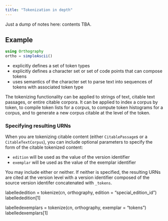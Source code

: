 ```yaml
---
title: "Tokenization in depth"
---
```


:::{.callout-warning}
Just a dump of notes here: contents TBA.
:::

## Example


```julia
using Orthography
ortho = simpleAscii()
```


- explicitly defines a set of token types
- explicitly defines a character set or set of code points that can compose tokens
- uses semantics of the character set to parse text into sequences of tokens with associated token type


The tokenizing functionality can be applied to strings of text, citable text passages, or entire citable corpora.  It can be applied to index a corpus by token, to compile token lists for a corpus, to compute token histograms for a corpus, and to generate a new corpus citable at the level of the token.




### Specifying resulting URNs

When you are tokenizing citable content (either `CitablePassage`s or a `CitableTextCorpus`), you can include optional parameters to specify the form of the citable tokenized content:

- `edition` will be used as the value of the version identifier
- `exemplar` will be used as the value of the exemplar identifier

You may include either or neither.  If neither is specified, the resulting URNs are cited at the version level with a version identifier composed of the source version identifer concatenated with `_tokens`.

labellededition = tokenize(cn, orthography, edition = "special_edition_id")
labellededition[1]


labelledexemplars = tokenize(cn, orthography, exemplar = "tokens")
labelledexemplars[1]
